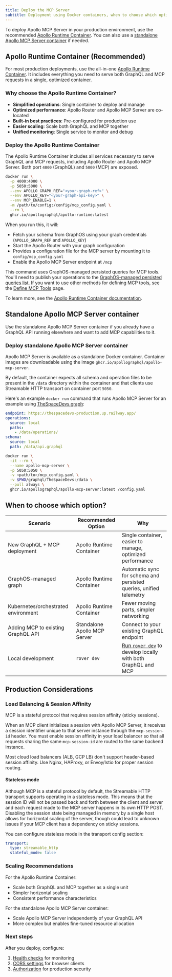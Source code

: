 ```yaml
---
title: Deploy the MCP Server
subtitle: Deployment using Docker containers, when to choose which option, and production considerations
---
```


To deploy Apollo MCP Server in your production environment, use the recommended [Apollo Runtime Container](#apollo-runtime-container-recommended). You can also use a [standalone Apollo MCP Server container](#standalone-apollo-mcp-server-container) if needed.

## Apollo Runtime Container (Recommended)

For most production deployments, use the all-in-one [Apollo Runtime Container](/graphos/routing/self-hosted/containerization/docker). It includes everything you need to serve both GraphQL and MCP requests in a single, optimized container.

### Why choose the Apollo Runtime Container?

- **Simplified operations**: Single container to deploy and manage
- **Optimized performance**: Apollo Router and Apollo MCP Server are co-located
- **Built-in best practices**: Pre-configured for production use
- **Easier scaling**: Scale both GraphQL and MCP together
- **Unified monitoring**: Single service to monitor and debug

### Deploy the Apollo Runtime Container

The Apollo Runtime Container includes all services necessary to serve GraphQL and MCP requests, including Apollo Router and Apollo MCP Server. Both port `4000` (GraphQL) and `5000` (MCP) are exposed.

```bash title="Deploy with GraphOS (Recommended)"
docker run \
  -p 4000:4000 \
  -p 5050:5000 \
  --env APOLLO_GRAPH_REF="<your-graph-ref>" \
  --env APOLLO_KEY="<your-graph-api-key>" \
  --env MCP_ENABLE=1 \
  -m /path/to/config:/config/mcp_config.yaml \
  --rm \
  ghcr.io/apollographql/apollo-runtime:latest
```

When you run this, it will:

- Fetch your schema from GraphOS using your graph credentials (`APOLLO_GRAPH_REF` and `APOLLO_KEY`)
- Start the Apollo Router with your graph configuration
- Provides a configuration file for the MCP server by mounting it to `config/mcp_config.yaml`
- Enable the Apollo MCP Server endpoint at `/mcp`

This command uses GraphOS-managed persisted queries for MCP tools. You'll need to publish your operations to the [GraphOS-managed persisted queries list](/apollo-mcp-server/define-tools#from-graphos-managed-persisted-queries). If you want to use other methods for defining MCP tools, see the [Define MCP Tools](/apollo-mcp-server/define-tools) page.

To learn more, see the [Apollo Runtime Container documentation](/graphos/routing/self-hosted/containerization/docker).

## Standalone Apollo MCP Server container

Use the standalone Apollo MCP Server container if you already have a GraphQL API running elsewhere and want to add MCP capabilities to it.

### Deploy standalone Apollo MCP Server container

Apollo MCP Server is available as a standalone Docker container. Container images are downloadable using the image `ghcr.io/apollographql/apollo-mcp-server`.

By default, the container expects all schema and operation files to be present in the `/data` directory within the container and that clients use Streamable HTTP transport on container port `5050`.

Here's an example `docker run` command that runs Apollo MCP Server for an example using [TheSpaceDevs graph](https://thespacedevs-production.up.railway.app/):

```yaml title="mcp_config.yaml"
endpoint: https://thespacedevs-production.up.railway.app/
operations:
  source: local
  paths:
    - /data/operations/
schema:
  source: local
  path: /data/api.graphql
```

```sh showLineNumbers=false
docker run \
  -it --rm \
  --name apollo-mcp-server \
  -p 5050:5050 \
  -v <path/to>/mcp_config.yaml \
  -v $PWD/graphql/TheSpaceDevs:/data \
  --pull always \
  ghcr.io/apollographql/apollo-mcp-server:latest /config.yaml
```

## When to choose which option?

| Scenario                            | Recommended Option           | Why                                                                                                       |
| ----------------------------------- | ---------------------------- | --------------------------------------------------------------------------------------------------------- |
| New GraphQL + MCP deployment        | Apollo Runtime Container     | Single container, easier to manage, optimized performance                                                 |
| GraphOS-managed graph               | Apollo Runtime Container     | Automatic sync for schema and persisted queries, unified telemetry                                        |
| Kubernetes/orchestrated environment | Apollo Runtime Container     | Fewer moving parts, simpler networking                                                                    |
| Adding MCP to existing GraphQL API  | Standalone Apollo MCP Server | Connect to your existing GraphQL endpoint                                                                 |
| Local development                   | `rover dev`                  | [Run `rover dev`](/apollo-mcp-server/run#with-the-rover-cli) to develop locally with both GraphQL and MCP |
          
## Production Considerations

### Load Balancing & Session Affinity

MCP is a stateful protocol that requires session affinity (sticky sessions).

When an MCP client initializes a session with Apollo MCP Server, it receives a session identifier unique to that server instance through the `mcp-session-id` header. You must enable session affinity in your load balancer so that all requests sharing the same `mcp-session-id` are routed to the same backend instance.

Most cloud load balancers (ALB, GCP LB) don't support header-based session affinity. Use Nginx, HAProxy, or Envoy/Istio for proper session routing.

#### Stateless mode

Although MCP is a stateful protocol by default, the Streamable HTTP transport supports operating in a stateless mode.
This means that the session ID will not be passed back and forth between the client and server and each request made to the MCP server happens in its own HTTP POST.
Disabling the session state being managed in memory by a single host allows for horizontal scaling of the server, though could lead to unknown issues if your MCP client has a dependency on sticky sessions.

You can configure stateless mode in the transport config section:

```yaml
transport:
  type: streamable_http
  stateful_mode: false
```

### Scaling Recommendations

For the Apollo Runtime Container:

- Scale both GraphQL and MCP together as a single unit
- Simpler horizontal scaling
- Consistent performance characteristics

For the standalone Apollo MCP Server container:

- Scale Apollo MCP Server independently of your GraphQL API
- More complex but enables fine-tuned resource allocation

### Next steps

After you deploy, configure:

1. [Health checks](/apollo-mcp-server/health-checks) for monitoring
2. [CORS settings](/apollo-mcp-server/cors) for browser clients
3. [Authorization](/apollo-mcp-server/auth) for production security
